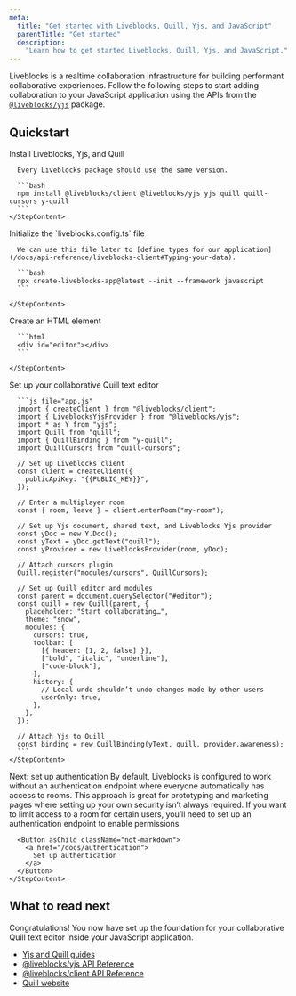 ```yaml
---
meta:
  title: "Get started with Liveblocks, Quill, Yjs, and JavaScript"
  parentTitle: "Get started"
  description:
    "Learn how to get started Liveblocks, Quill, Yjs, and JavaScript."
---
```


Liveblocks is a realtime collaboration infrastructure for building performant
collaborative experiences. Follow the following steps to start adding
collaboration to your JavaScript application using the APIs from the
[`@liveblocks/yjs`](/docs/api-reference/liveblocks-yjs) package.

## Quickstart

<Steps>
  <Step>
    <StepTitle>Install Liveblocks, Yjs, and Quill</StepTitle>
    <StepContent>

      Every Liveblocks package should use the same version.

      ```bash
      npm install @liveblocks/client @liveblocks/yjs yjs quill quill-cursors y-quill
      ```
    </StepContent>

  </Step>

  <Step>
    <StepTitle>Initialize the `liveblocks.config.ts` file</StepTitle>
    <StepContent>

      We can use this file later to [define types for our application](/docs/api-reference/liveblocks-client#Typing-your-data).

      ```bash
      npx create-liveblocks-app@latest --init --framework javascript
      ```

    </StepContent>

  </Step>

  <Step>
    <StepTitle>Create an HTML element</StepTitle>
    <StepContent>

      ```html
      <div id="editor"></div>
      ```

    </StepContent>

  </Step>

  <Step>
    <StepTitle>Set up your collaborative Quill text editor</StepTitle>
    <StepContent>

      ```js file="app.js"
      import { createClient } from "@liveblocks/client";
      import { LiveblocksYjsProvider } from "@liveblocks/yjs";
      import * as Y from "yjs";
      import Quill from "quill";
      import { QuillBinding } from "y-quill";
      import QuillCursors from "quill-cursors";

      // Set up Liveblocks client
      const client = createClient({
        publicApiKey: "{{PUBLIC_KEY}}",
      });

      // Enter a multiplayer room
      const { room, leave } = client.enterRoom("my-room");

      // Set up Yjs document, shared text, and Liveblocks Yjs provider
      const yDoc = new Y.Doc();
      const yText = yDoc.getText("quill");
      const yProvider = new LiveblocksProvider(room, yDoc);

      // Attach cursors plugin
      Quill.register("modules/cursors", QuillCursors);

      // Set up Quill editor and modules
      const parent = document.querySelector("#editor");
      const quill = new Quill(parent, {
        placeholder: "Start collaborating…",
        theme: "snow",
        modules: {
          cursors: true,
          toolbar: [
            [{ header: [1, 2, false] }],
            ["bold", "italic", "underline"],
            ["code-block"],
          ],
          history: {
            // Local undo shouldn’t undo changes made by other users
            userOnly: true,
          },
        },
      });

      // Attach Yjs to Quill
      const binding = new QuillBinding(yText, quill, provider.awareness);
      ```
    </StepContent>

  </Step>

  <Step lastStep>
    <StepTitle>Next: set up authentication</StepTitle>
    <StepContent>
      By default, Liveblocks is configured to work without an authentication endpoint
      where everyone automatically has access to rooms. This approach is great for
      prototyping and marketing pages where setting up your own security isn’t always
      required. If you want to limit access to a room for certain users, you’ll need
      to set up an authentication endpoint to enable permissions.

      <Button asChild className="not-markdown">
        <a href="/docs/authentication">
          Set up authentication
        </a>
      </Button>
    </StepContent>

  </Step>
</Steps>

## What to read next

Congratulations! You now have set up the foundation for your collaborative Quill
text editor inside your JavaScript application.

- [Yjs and Quill guides](/docs/guides?technologies=yjs%2Cquill)
- [@liveblocks/yjs API Reference](/docs/api-reference/liveblocks-yjs)
- [@liveblocks/client API Reference](/docs/api-reference/liveblocks-client)
- [Quill website](https://quilljs.com)
